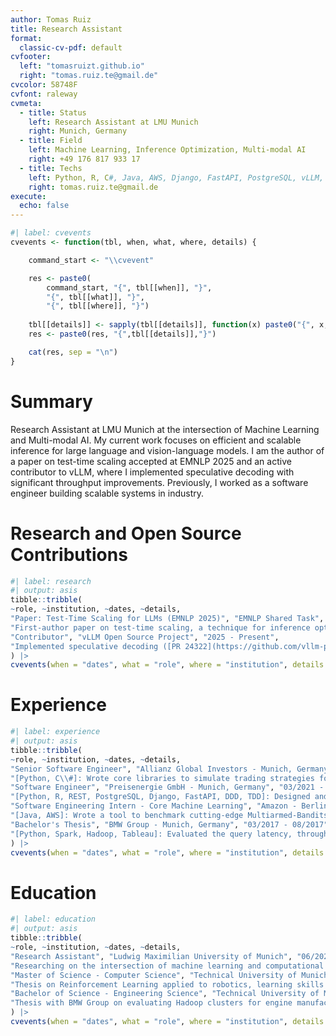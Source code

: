 ```yaml
---
author: Tomas Ruiz
title: Research Assistant
format:
  classic-cv-pdf: default
cvfooter:
  left: "tomasruizt.github.io"
  right: "tomas.ruiz.te@gmail.de"
cvcolor: 58748F
cvfont: raleway
cvmeta:
  - title: Status
    left: Research Assistant at LMU Munich
    right: Munich, Germany
  - title: Field
    left: Machine Learning, Inference Optimization, Multi-modal AI
    right: +49 176 817 933 17
  - title: Techs
    left: Python, R, C#, Java, AWS, Django, FastAPI, PostgreSQL, vLLM, CUDA
    right: tomas.ruiz.te@gmail.de
execute:
  echo: false
---
```



```r
#| label: cvevents
cvevents <- function(tbl, when, what, where, details) {

    command_start <- "\\cvevent"

    res <- paste0(
        command_start, "{", tbl[[when]], "}", 
        "{", tbl[[what]], "}",
        "{", tbl[[where]], "}")
    
    tbl[[details]] <- sapply(tbl[[details]], function(x) paste0("{", x, "}", collapse = ","))
    res <- paste0(res, "{",tbl[[details]],"}")

    cat(res, sep = "\n")
}
```

# Summary

Research Assistant at LMU Munich at the intersection of Machine Learning and Multi-modal AI.
My current work focuses on efficient and scalable inference for large language and vision-language models.
I am the author of a paper on test-time scaling accepted at EMNLP 2025 and an active contributor to vLLM, where I implemented speculative decoding with significant throughput improvements. Previously, I worked as a software engineer building scalable systems in industry.

# Research and Open Source Contributions

```r
#| label: research
#| output: asis
tibble::tribble(
~role, ~institution, ~dates, ~details,
"Paper: Test-Time Scaling for LLMs (EMNLP 2025)", "EMNLP Shared Task", "2025",
"First-author paper on test-time scaling, a technique for inference optimization that trades compute for task performance. Shows strong performance on verifiable-reward problems (e.g., math), accepted at EMNLP 2025. [arXiv:2510.12516](https://arxiv.org/pdf/2510.12516)",
"Contributor", "vLLM Open Source Project", "2025 - Present",
"Implemented speculative decoding ([PR 24322](https://github.com/vllm-project/vllm/pull/24322)), achieving ~2x throughput improvements (mainly TPOT) and restoring a core feature lost in V1. Collaborate on large-scale inference benchmarking and performance tuning.",
) |>
cvevents(when = "dates", what = "role", where = "institution", details = "details")
```

# Experience


```r
#| label: experience
#| output: asis
tibble::tribble(
~role, ~institution, ~dates, ~details,
"Senior Software Engineer", "Allianz Global Investors - Munich, Germany", "03/2023 - 05/2024",
"[Python, C\\#]: Wrote core libraries to simulate trading strategies for options and derivatives, as well as Python orchestration packages. Collaborated closely with quantitative researchers and financial engineers. Learned about financial mathematics, portfolio management and risk modeling.",
"Software Engineer", "Preisenergie GmbH - Munich, Germany", "03/2021 - 02/2023",
"[Python, R, REST, PostgreSQL, Django, FastAPI, DDD, TDD]: Designed and built RESTful applications with Django and FastAPI. Refactored a large untested legacy codebase towards DDD. Designed, implemented and tested a quadratic programming–based price optimization algorithm with ~100k variables, improving expected CLV by 20\\%. Extended a web application to manage and analyze data on energy contracts. Led code reviews and developer onboarding.",
"Software Engineering Intern - Core Machine Learning", "Amazon - Berlin, Germany", "09/2017 - 02/2018",
"[Java, AWS]: Wrote a tool to benchmark cutting-edge Multiarmed-Bandits models for product recommendation. Released it on AWS for internal use across Amazon and AWS development teams.",
"Bachelor's Thesis", "BMW Group - Munich, Germany", "03/2017 - 08/2017",
"[Python, Spark, Hadoop, Tableau]: Evaluated the query latency, throughput, and DB consistency of an application that monitored the engine manufacturing process."
) |>
cvevents(when = "dates", what = "role", where = "institution", details = "details")
```

# Education

```r
#| label: education
#| output: asis
tibble::tribble(
~role, ~institution, ~dates, ~details,
"Research Assistant", "Ludwig Maximilian University of Munich", "06/2024 - Present",
"Researching on the intersection of machine learning and computational social science. Current work focuses on efficient inference and multimodal content understanding using VLMs (videos, images, audio, text).",
"Master of Science - Computer Science", "Technical University of Munich", "04/2018 - 02/2021",
"Thesis on Reinforcement Learning applied to robotics, learning skills with weak supervision. Relevant courses: Machine Learning, Deep Learning, Convex Optimization.",
"Bachelor of Science - Engineering Science", "Technical University of Munich", "09/2013 - 08/2017",
"Thesis with BMW Group on evaluating Hadoop clusters for engine manufacturing monitoring. Courses in computer science (algorithms, databases) and engineering (PDEs, thermodynamics)."
) |>
cvevents(when = "dates", what = "role", where = "institution", details = "details")
```
